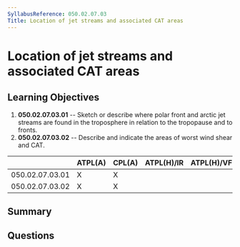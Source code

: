 ```yaml
---
SyllabusReference: 050.02.07.03
Title: Location of jet streams and associated CAT areas
---
```


# Location of jet streams and associated CAT areas

## Learning Objectives

1. **050.02.07.03.01** -- Sketch or describe where polar front and arctic jet
   streams are found in the troposphere in relation to the tropopause and to
   fronts.
2. **050.02.07.03.02** -- Describe and indicate the areas of worst wind shear
   and CAT.

|                 | ATPL(A) | CPL(A) | ATPL(H)/IR | ATPL(H)/VFR | CPL(H) | IR  | CBIR(A) |
| --------------- | ------- | ------ | ---------- | ----------- | ------ | --- | ------- |
| 050.02.07.03.01 | X       | X      |            |             |        |     |         |
| 050.02.07.03.02 | X       | X      |            |             |        |     |         |

## Summary

## Questions
